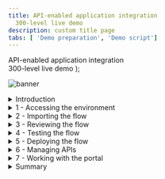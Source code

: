 ```yaml
---
title: API-enabled application integration
  300-level live demo
description: custom title page
tabs: [ 'Demo preparation', 'Demo script']
---
```


  <span>
    API-enabled application integration <br /> 300-level live demo
  </span> );

![banner](./images/300-int-API-enabled-script-GitHub-banner-8-3-21-short.jpg)
<span id="place1"></span>
<details>
<summary>Introduction</summary>
<br/>
Automating customer interactions can remove manual steps, data entry into multiple different applications, and potential errors and delays – all of which are additional costs to your business. This demo automates a series of steps to: obtain and validate input information from a customer with a concern, open a case in Salesforce, attach the incoming information to the case, analyze the tone of the situation, and respond to the customer with the case number and expected date for resolution.<br/><br/>To automate this customer interaction, we will use both APIs and integrations to back-end applications. The demo scenario is related to a car repair, but this is just an example. The same techniques are applicable to your environment in support of your customers.<br/><br/>Let’s get started!
<br/><br/>

(Demo slides [here](./slides.pptx))

</details>

<details>
<summary>1 - Accessing the environment</summary>

<br/>

| **1.1 - Log into Cloud Pak for Integration** |   |
| :---         | :--- |
| **Actions**             | Open Cloud Pak for Integration<br/> <br/>Click **IBM provided credentials (admin only)**<br/> <br/>**Log in** with your admin user and password. |
| **Narration**        | Let’s see IBM Cloud Pak for Integration in action. Here I have a cloud version of the product on IBM Cloud. Let me log in here. |
| **Screenshots**         | &nbsp;  <br/> ![login1](./images/demoscript-login1.png) <br/>![login2](./images/demoscript-login2.png) |

| **1.2 - Cloud Pak for Integration home screen** |   |
| :---         | :--- |
| **Actions**             | Show the home screen<br/> <br/>Click on **Integration Capabilities** |
| **Narration** &nbsp; &nbsp; &nbsp; &nbsp; &nbsp; &nbsp; &nbsp; &nbsp; &nbsp; &nbsp; &nbsp; &nbsp; &nbsp; &nbsp; &nbsp; &nbsp; &nbsp; &nbsp; &nbsp; &nbsp; &nbsp; &nbsp; &nbsp; &nbsp; &nbsp; &nbsp; &nbsp; &nbsp; &nbsp; &nbsp; &nbsp; &nbsp; &nbsp; &nbsp; &nbsp; &nbsp; &nbsp; &nbsp; &nbsp; &nbsp; &nbsp; &nbsp; &nbsp; &nbsp; &nbsp; &nbsp; &nbsp; &nbsp; &nbsp; &nbsp; &nbsp; &nbsp; &nbsp; &nbsp; &nbsp; | Welcome to IBM Cloud Pak for Integration! We’re now at the home screen showing all the capabilities of the pak, brought together in one place. Specialized integration capabilities for API management, application integration, messaging and more, are built on top of powerful automation services. Let’s see the integration capabilities available. |
| **Screenshot**         | &nbsp;  <br/> ![Demoscript-Home](./images/demoscript-home.png) |

| **1.3 - Integration capabilities** |   |
| :---         | :--- |
| **Actions**             | Show the Integration Capabilities page and open the Designer (**ace-designer-demo**). |
| **Narration**      | As you can see, through a single interface you are able to access all the integration capabilities your team needs, including API management, application integration, enterprise messaging, events, and high-speed transfer. To automate customer interactions with our company in this demo, we will use App Connect for application integration, API Connect for API management, and the Asset Repository as our centralized hub for allowing our teams to work together with integration assets. Let’s open our App Connect Designer. |
| **Screenshot**         | &nbsp;  <br/> ![integration capabilities](./images/demoscript-integration.png) |

**[Go to top](#place1)**

</details>

<details>
<summary>2 - Importing the flow</summary>

<br/>

| **2.1 - Create from an asset** |   |
| :---         | :--- |
| **Action**             | Click **Create from an Asset** |
| **Narration**      | We are in the designer tooling. This is where we can create all our API integration flows and manage our connectivity to services and endpoints. Since we are just starting, there is nothing to see yet. Let’s build some integration logic and see how simple to create our flow from the Asset Repository. |
| **Screenshot**         | &nbsp;  <br/> ![Create from asset](./images/demoscript-createfromasset.png) |

| **2.2 - Select an asset** |  |
| :---         | :--- |
| **Action**             | Click on the **+** sign to the right on the **Car Insurance Cognitive API Lab Short V2** |
| **Narration**  | Click on the **+** sign to the right on the **Car Insurance Cognitive API Lab Short V2**. |
| **Screenshot**         | &nbsp;  <br/> ![Demoscript-Home](./images/demoscript-home.png) |

**[Go to top](#place1)**

</details>

<details>
<summary>3 - Reviewing the flow</summary>

<br/>

| **3.1 - Review properties** |   |
| :---         | :--- |
| **Action**             | Show the **Properties view** <br/> <br/>Click on **Operations** |
| **Narration**  | The designer builds your API for you – you don’t need to worry about OpenAPI specs or Swagger editors – it’s all built in. These are the fields we are going to use for our API. Note that we tell our API which field is the key – in our case, **CaseReference.** |
| **Screenshot**         | &nbsp; <br/> ![Review properties](./images/demoscript-review-props.png) |

| **3.2 - Review operations** |   |
| :---         | :--- |
| **Action**             | Show the **Operations view**<br/> <br/>Click on **Edit flow** |
| **Narration**     | In the Operations view are the actions that the API exposes along with the data. In this demo, we’re going to build just one operation: “Create Car Repair Claim”. We can add more later if we wish. Let’s check the flow logic. |
| **Screenshot**         | &nbsp; <br/> ![operations](./images/demoscript-operations.png) |

| **3.3 - Review the flow** |   |
| :---         | :--- |
| **Actions**             | Initially **close** the Request dialog<br/> <br/>Explain the Flow and Scroll through all of the connectors in the flow<br/> <br/>Open the **Request** again, by clicking the first step of the flow |
| **Narration**  | Here we have our demo flow. In the designer flow editor, we can edit and change our flow. We are a car repair company that wants to create an API that will enable customers to send us photos of their cars along with descriptions of what needs to be done with them. With this information, we will create a case in Salesforce while using Watson to analyze if the customer is angry or upset. Let’s explore our flow in detail. |
| **Screenshot**         | &nbsp; <br/> ![review flow](./images/demoscript-review-flow.png) |

| **3.4 - Review request** |   |
| :---         | :--- |
| **Actions**             | Show the **Request** dialog (1) <br/> <br/> Click to *open* the **if** step (2) |
| **Narration**  | Our flow starts by receiving the customer’s car repair request with photo via an API. Designer automatically creates an API “request” and “response” for your API flow.|
| **Screenshot**         | &nbsp; <br/> ![review request](./images/demoscript-review-request.png) |

| **3.5 - Validating the photo** |   |
| :---         | :--- |
| **Actions**             | Explore the *if* step (1) <br/> <br/>Click on **Salesforce Connector - Retrieve contacts** (2) |
| **Narration**  | Our flow starts by receiving the customer’s car repair request with photo via an API. Designer automatically creates an API “request” and “response” for your API flow. |
| **Screenshot**         | &nbsp; <br/> ![review if](./images/demoscript-review-if.png) |

| **3.6 - Retrieve contacts** |   |
| :---         | :--- |
| **Action**             | Explore the **Salesforce Connector - Retrieve contacts** (1) |
| **Narration** | Third, we use a connector to create a case in Salesforce with the data from the API. This case is where we store the details and progress of our repair. We are using a hard-coded contact name: ‘Andy Young’. He’s the contact for the insurance company that sends customers. Salesforce Developer Accounts have a prepopulated set of data that you can use to test. ‘Andy Young’ is one of those prepopulated contacts. Let’s test our connection with Salesforce. Let me change the contact to Andrew Young and test the connection.<br/><br/> The test shows that we don’t have an Andrew Young. Let’s change it back to Andy Young and test again. We now receive a successful response. This proves that our connection is working. Let’s check the details. Here we can see the output returned from Salesforce, including the Contact ID. |
| **Screenshot**         | &nbsp; <br/> ![contacts1](./images/demoscript-contacts1.png) |
| **Actions**             | Explore the *if* step (1) <br/> <br/>Click on **Salesforce Connector - Retrieve contacts** (2) |
| **Actions**             | Change the contact **Full Name** to **Andrew Young** (2)<br/> <br/>**Test** the connection (3) |
| **Screenshot**         | &nbsp; <br/> ![contacts2](./images/demoscript-contacts2.png) |
| **Actions**             |  Change the contact **Full Name** back to Andy Young (4)<br/> <br/>**Test** again (5) <br/> <br/>Open **View details** (6) |
| **Screenshot**         | &nbsp; <br/> ![contacts3](./images/demoscript-contacts3.png) |
| **Action**             | On the **Output**, open the **Contact1** object (7) |
| **Screenshot**         | &nbsp; <br/> ![contacts4](./images/demoscript-contacts4.png) |
| **Actions**             | **Close** all the dialog tabs <br/> <br/>Click on the **Salesforce – Create case node** (8) |
| **Screenshot**         | &nbsp; <br/> ![contacts5](./images/demoscript-contacts5.png) |

| **3.7 - Create a case** |   |
| :---         | :--- |
| **Actions**             | Explore the **Salesforce – Create case node**<br/> <br/> **Close** the Salesforce connector dialog<br/><br/>Open the **Salesforce - Create Attachment** node |
| **Narration**  | Now that we have the ID that we need, let’s create our Salesforce case. Note that we just re-use the same Salesforce connector but with a different operation and data. Here we can see that our contact ID comes from the previous ‘retrieve contact’ Salesforce Call. The name and email address come from the API request. The connector ‘knows’ that fields like ‘Case Type’ have a limited number of values in Salesforce – so it automatically converts them into pull-down lists of values you can choose. |
| **Screenshot**         | &nbsp; <br/> ![create-case](./images/demoscript-review-salesforce-createcase.png) |

| **3.8 - Create an attachment** |   |
| :---         | :--- |
| **Actions**             | Explore the *Salesforce – Create attachment node* (1)<br/> <br/>**Close** the Salesforce connector dialog<br/> <br/>Open the **IBM Watson Tone Analyzer** node (2) |
| **Narration**  | To add a photograph, we need to create a Salesforce attachment. That will be easy, since we just use the connector again. Note that we use the case ID that is a returned value from the ‘Create Case’ connector call, which is kept in the flow automatically. We send the PhotoOfCar as a base64 string and we tell Salesforce that the content type is image/jpeg. |
| **Screenshot**         | &nbsp; <br/> ![demoscript-review-attachment](./images/demoscript-review-attachment.png) |

| **3.9 - Analyze the description** |   |
| :---         | :--- |
| **Actions**             | Explore the **Watson Tone Analyzer** connector (1)<br/> <br/>**Close** the Tone Analyzer connector dialog<br/> <br/>Open the **Salesforce - Create case comment** (2) |
| **Narration** | Here, the Watson Tone Analyzer service analyzes the tone of the information provided by the customer. This can identify if the customer is angry or upset, allowing us to better tailor our response. |
| **Screenshot**         | &nbsp; <br/> ![demoscript-review-analyzer](./images/demoscript-review-analyzer.png) |

| **3.10 - Create a case comment** |   |
| :---         | :--- |
| **Actions**             | Explore the **Salesforce – Create case comment** node (1)<br/> <br/>Close the Salesforce connector dialog<br/> <br/>Open the **Response** (2) |
| **Narration**  | Now we’ll add a comment to the case with the Salesforce connector and supply the tone name returned from Watson into the body of the comment. |
| **Screenshot**         | &nbsp; <br/> ![demoscript-review-comment](./images/demoscript-review-comment.png) |

| **3.11 - Responding to the customer** |   |
| :---         | :--- |
| **Actions**             | Explore the **Response** dialog (1)<br/> <br/>Click **Done** (2) |
| **Narration**  | Here we have the response that we submit to the customer after the API call. This response includes their Salesforce case reference for future enquiries, an estimate of how long it will take to repair, and also how much it will cost. Now that we've built the flow, let’s start it! |
| **Screenshot**         | &nbsp; <br/> ![demoscript-review-response](./images/demoscript-review-response.png) |

**[Go to top](#place1)**

</details>

<details>

<summary>4 - Testing the flow</summary>

<br/>

| **4.1 - Starting the flow** |   |
| :---         | :--- |
| **Action**             | Click **Start API** on the **three dot menu** at the top right |
| **Narration**  | Now that we’ve looked at the integration flow, let’s start it up. When our flow is running, we need to test it.  |
| **Screenshot**         | &nbsp; <br/> ![demoscript-start-flow](./images/demoscript-start-flow.png) |

| **4.2 - Setting environment variables** |   |
| :---         | :--- |
| **Actions**             | Open the **Test** tab (1)<br/> <br/>Copy the **Endpoint URL** (2) |
| **Narration** | Now that we’ve built our API, we need to test it. APIs can be tested in various ways, and we will performe three different tests: one in the designer tool now; another when our API is deployed to the Cloud Pak App Connect Runtime; and a final test that will call through a gateway. Since we’re using base64 pictures, for simplicity and speed we will use simple curl scripts so that we can call the APIs from the command line.<br/><br/> Before we execute the script to call our API, we need to configure our script to point to our environment. To get the credentials for the designer, we go to the ‘Manage’ tab in designer. Now, let’s change our variable files to use these credentials.  Let’s export these variables. |
| **Screenshot**         | &nbsp; <br/> ![demoscript-variables](./images/demoscript-variables0.png) |
| **Actions**             | Open **POST /CarRepairClaim** (3)<br/><br/>Open **Try it** (4)<br/><br/>Copy the **Username** (5) and **Password** (6) |
| **Screenshot**         | &nbsp; <br/> ![demoscript-variables](./images/demoscript-variables1.png) |
| **Actions**             | In your script folder, on **terminal** window, **edit** the **00-variables** file (e.g.: vi 00-variables) and update the **BASEPATH** (7), **USERNAME** (8) and **PASSWORD** (9) |
| **Screenshot**         | &nbsp; <br/> ![demoscript-variables2](./images/demoscript-variables2.png) |
| **Action**             |  Execute **source exportVariables.sh** (10) |
| **Screenshot**         | &nbsp; <br/> ![demoscript-variables3](./images/demoscript-variables3.png) |

| **4.3 - Running the test** |   |
| :---         | :--- |
| **Action**             | Edit the **demotestcar.sh** script (1) |
| **Narration**       | It's time to run the script. Checking the script, we can see that we have a simple curl command that calls our API, passing the user and password. Our data request is JSON with all the information about the case, including a picture with a Subaru SUV. When it is ready, we run this script. We received the expected response with the case information. |
| **Screenshot**         | &nbsp; <br/> ![demoscript-car-running1](./images/demoscript-car-running1.png) |
| **Actions**             | Explore and close the file<br/> <br/>Execute **./demotestcar.sh** (2) |
| **Screenshot**         | &nbsp; <br/> ![demoscript-car-running2](./images/demoscript-car-running2.png) |

| **4.4 - Checking Salesforce** |   |
| :---         | :--- |
| **Actions**             | Open the **Salesforce Dev Account** site (1)<br/> <br/>On the **App Launcher** menu, search for **Cases** (2)<br/> <br/>Open the **Cases** page (3)<br/> <br/>On *Cases* view, open the latest **Car Breakdown case** (4)<br/> <br/>Explore all fields, including picture and Watson analysis (5) |
| **Narration**  | Let’s check our Salesforce system to see if we have a new case. Let’s open the Cases page. In the Recently Viewed section, we can check all open cases. Here we have our case with all the information, including the picture and the Watson tone analysis. With this information, our customer relationship team can support our customer.  |
| **Screenshots**         | &nbsp; <br/> ![Salesforce-check1](./images/demoscript-salesforce-check1.png) <br/> ![Salesforce-check2](./images/demoscript-salesforce-check2.png) <br/> ![Salesforce-check3](./images/demoscript-salesforce-check3.png) |

**[Go to top](#place1)**

</details>

<details>

<summary>5 - Deploying the flow</summary>

<br/>

| **5.1 - Export the BAR file** |   |
| :---         | :--- |
| **Actions**             | In the **Designer Dashboard** (1), click the **menu** (2)<br/> <br/>Click **Export** (3) |
| **Narration**  | To deploy the flow to an integration server, you must export it as a BAR file. All the configuration settings, other than the connection credentials for your accounts, are preserved in the exported archive. Let’s export an executable BAR file. From the dashboard, locate the flow, open its menu, and then click Export. When you export a flow, you can choose to export its configuration as a YAML or BAR file, or as an OpenAPI document. In our case, we export as a BAR File. |
| **Screenshot**         | &nbsp; <br/> ![demoscript-export-bar1](./images/demoscript-export-bar1.png) |
| **Actions**             | Select **Runtime flow asset (BAR)** (4)<br/> <br/>Click **Export** (5) |
| **Screenshot**         | &nbsp; <br/> ![demoscript-export-bar2](./images/demoscript-export-bar2.png) |

| **5.2 - Import the BAR file** |   |
| :---         | :--- |
| **Actions**             | Open the **Main Menu** (1)<br/> <br/>Click **Run > Integrations** (2) |
| **Narration** | Now, let’s open the App Connect dashboard and create a new server. We need to create an integration server to run our integration. An integration server is a Kubernetes pod which has the containers needed to run our BAR file. We need to select the kind of tooling we used to build the integration. We used the designer. So, we just need to upload the BAR file that we exported from designer. And here we choose which configurations we want. Here we enter the information that we want for our Integration server. Let’s create it! |
| **Screenshot**         | &nbsp; <br/> ![demoscript-import-bar1.png](./images/demoscript-import-bar1.png) |
| **Action**             | Click **Create a server** (3) |
| **Screenshot**         | &nbsp; <br/> ![demoscript-import-bar2.png](./images/demoscript-import-bar2.png) |
| **Actions**             | Select **Quick start designer integration** (4)<br/> <br/>Click **Next** (5) |
| **Screenshot**         | &nbsp; <br/> ![demoscript-import-bar3.png](./images/demoscript-import-bar3.png) |
| **Actions**             | **Upload the BAR** file (6)<br/> <br/>Click **Next** (7) |
| **Screenshot**         | &nbsp; <br/> ![demoscript-import-bar4.png](./images/demoscript-import-bar4.png) |
| **Actions**             | Select **ace-designerdemo-designer-acc** (8) <br/><br/>Click **Next** (9) |
| **Screenshot**         | &nbsp; <br/> ![demoscript-import-bar5.png](./images/demoscript-import-bar5.png) |
| **Actions**             | Enter a **name** for our integration server (10)<br/> <br/>Set **Enable Operations Dashboard tracing** to **On** (11)<br/> <br/>Enter **cp4i** as *Operations Dashboard namespace (12)<br/> <br/>Click **Create** (13)   |
| **Screenshot**         | &nbsp; <br/> ![demoscript-import-bar5.png](./images/demoscript-import-bar5.png) |

| **5.3 - Verify the server** |   |
| :---         | :--- |
| **Action**             | Click on our **Integration Server** (1) |
| **Narration** | Now we have our new integration server. We need to wait some time for the pods to start. At this point, the integration is running on the Cloud Pak. Opening the server, we can see our API flow. And click again, we’ll drill down further and see our API details. We can see the REST operation, the base URL, and we can even download the OpenAPI document. |
| **Screenshot**         | &nbsp; <br/> ![demoscript-verify-server1](./images/demoscript-verify-server1.png) |
| **Action**             | Open our **API Flow** (2) |
| **Screenshot**         | &nbsp; <br/> ![demoscript-verify-server2](./images/demoscript-verify-server2.png) |
| **Action**             | Explore the API details (3) |
| **Screenshot**         | &nbsp; <br/> ![demoscript-verify-server3](./images/demoscript-verify-server3.png) |

| **5.4 - Testing the flow in the runtime** |   |
| :---         | :--- |
| **Action**             | Copy the **Endpoint** (1) |
| **Narration** | We’ll use the same scripts we used to test designer – we’ll just change the variables to point to the CP4I runtime. In the server, we can get the runtime information. Let’s update our variables file and export them again. Now, we just need to run our script again with the same request data. We can check the Salesforce cases page, and voilá here we have our new case created by calling the API in the Integration Runtime. |
| **Screenshot**         | &nbsp; <br/> ![demoscript-testing-runtime1](./images/demoscript-testing-runtime1.png) |
| **Actions**             | In your script folder, on **terminal** window, **edit** the **00-variables** file and update the **BASEPATH** (2) |
| **Screenshot**         | &nbsp; <br/> ![demoscript-testing-runtime2](./images/demoscript-testing-runtime2.png) |
| **Actions**             | **NOTE:** remove the "/" from the end of the endpoint**<br/> <br/>Execute **source exportVariables.sh** (3) |
| **Screenshot**         | &nbsp; <br/> ![demoscript-testing-runtime3](./images/demoscript-testing-runtime3.png) |
| **Action**             | Execute **./demotestcar.sh** (4) |
| **Screenshot**         | &nbsp; <br/> ![demoscript-testing-runtime4](./images/demoscript-testing-runtime4.png) |
| **Action**             | Check the **new case** in *Salesforce* (5)|
| **Screenshot**         | &nbsp; <br/> ![demoscript-testing-runtime5](./images/demoscript-testing-runtime5.png) |

**[Go to top](#place1)**

</details>

<details>
<summary>6 - Managing APIs</summary>

<br/>

| **6.1 - Download an OpenAPI Document** |   |
| :---         | :--- |
| **Action**             | Click **Download OpenAPI Document** link (1) |
| **Narration** | We’ve created an application integration flow and successfully called it via a REST API call! Now, to make it accessible to the world, it’s important to add security around it. Let’s export our API to API Connect by downloading the OpenAPI document. |
| **Screenshot**         | &nbsp; <br/> ![demoscript-download-openapi.png](./images/demoscript-download-openapi.png) |
| **Action**             | Open your YAML file with any editor and manually add **x-ibm-configuration: gateway: datapower-api-gateway** (2) |
| **Screenshot**         | &nbsp; <br/> ![demoscript-download-openap2i.png](./images/demoscript-download-openapi2.png) |

| **6.2 - Develop the API** |   |
| :---         | :--- |
| **Actions**             | Open the **menu** (1)<br/> <br/>On the **run** (2) section, select **APIs** (3) |
| **Screenshot**         | &nbsp; <br/> ![demoscript-develop-api1](./images/demoscript-develop-api1.png) |
| **Action**             | If necessary, select the **ademo** instance (4) |
| **Screenshot**         | &nbsp; <br/> ![demoscript-develop-api2](./images/demoscript-develop-api2.png) |
| **Action**             | In the **API Connect** page, click **Common Services user registry** (5) |
| **Screenshot**         | &nbsp; <br/> ![demoscript-develop-api3](./images/demoscript-develop-api3.png) |
| **Action**             | Click **Develop APIs and Products** (6) |
| **Screenshot**         | &nbsp; <br/> ![demoscript-develop-api4](./images/demoscript-develop-api4.png) |
| **Actions**             | Click **Add**<br/> <br/>Choose **API (from REST, GraphQL or SOAP)** from the drop-down menu (7)<br/> <br/>Choose **From an existing OpenAPI service** (8)<br/> <br/>Click **Next** (9) |
| **Screenshot**         | &nbsp; <br/> ![demoscript-develop-api5](./images/demoscript-develop-api5.png) |
| **Actions**             | Upload our **Car_Insurance..** YAML file (10) <br/> <br/>Click **Next** (11) |
| **Screenshot**         | &nbsp; <br/> ![demoscript-develop-api6](./images/demoscript-develop-api6.png) |
| **Actions**             | Confirm the info about API<br/> <br/>Click **Next** (12) |
| **Screenshot**         | &nbsp; <br/> ![demoscript-develop-api7](./images/demoscript-develop-api7.png) |
| **Actions**             | Keep the security settings<br/> <br/>Click **Next** (13) |
| **Screenshot**         | &nbsp; <br/> ![demoscript-develop-api8](./images/demoscript-develop-api8.png) |
| **Actions**             | Choose **From an existing OpenAPI service** (8)<br/> <br/>Click **Next** (9)<br/> <br/>Upload our **Car_Insurance..** YAML file (10)<br/> <br/>Click **Next** (11)<br/> <br/>Confirm the Info about API<br/> <br/>Click **Next** (12)<br/> <br/>Keep the security settings<br/> <br/>Click **Next** (13). |
| **Screenshots**         | &nbsp; <br/> ![demoscript-develop-api9](./images/demoscript-develop-api9.png) <br/> ![demoscript-develop-api10](./images/demoscript-develop-api10.png) |

| **6.3 - Edit the API** |   |
| :---         | :--- |
| **Action**             | Click **Edit API** (1) |
| **Narration**  | Now, let’s open our API Manager. Here, we add our API from an existing OpenAPI service by selecting our YAML file. We confirm the info about the API, keep the security settings. Our API with client ID is created! |
| **Screenshot**         | &nbsp; <br/> ![demoscript-edit-api1](./images/demoscript-edit-api1.png) |
| **Action**             | Change to **Online** (2) |
| **Screenshot**         | &nbsp; <br/> ![demoscript-edit-api2](./images/demoscript-edit-api2.png) |
| **Actions**             | Scroll down to **Base Path**, where you’ll see the base path has a trailing slash at the end<br/> <br/>**Remove** this (3)<br/> <br/>Click **Save** (4)<br/> <br/>Click **Test** (5) |
| **Narration**  | Let’s check our new API in API Manager. We will put our API online and test it. |
| **Screenshot**         | &nbsp; <br/> ![demoscript-edit-api3](./images/demoscript-edit-api3.png) |

<br/>

| **6.4 - Test the API** |   |
| :---         | :--- |
| **Actions**             | Copy the **POST URL** (remove **/CarRepairClaim**) (1)<br/> <br/>Copy the **X-IBM-Client-Id** (2) |
| **Narration** | We can use this page to test the API, but we will need to include the JSON body. Let’s use the test script that is ready. We just need to copy the new URL and the Client ID and update our script variables. |
| **Screenshots**         | &nbsp; <br/> ![demoscript-test-apic1](./images/demoscript-test-apic1.png) <br/> ![demoscript-test-apic2](./images/demoscript-test-apic2.png) |
| **Actions**             | In your script folder, on **terminal** window, **edit** the **00-variables** file<br/> <br/>Update the **BASEPATH** and **CLIENTID** (3) |
| **Screenshot**         | &nbsp; <br/> ![demoscript-test-apic3](./images/demoscript-test-apic3.png) |
| **Action**             | Execute **source exportVariables.sh** (4) |
| **Screenshot**         | &nbsp; <br/> ![demoscript-test-apic4](./images/demoscript-test-apic4.png) |
| **Action**             | Check the **new case** in **Salesforce** |

| **6.5 - Publish the API** |   |
| :---         | :--- |
| **Actions**             | Open the **Menu** (1)<br/> <br/>Click **Publish** (2) |
| **Narration** | We will make the API available to developers. To do so, the API must be included into an API product and then published to the catalog. A product dictates rate limits and API throttling. |
| **Screenshot**         | &nbsp; <br/> ![demoscript-publish-api1](./images/demoscript-publish-api1.png) |
| **Action**             | Enter **Car Repair APIs** as **Product Title** (3) |
| **Screenshot**         | &nbsp; <br/> ![demoscript-publish-api2](./images/demoscript-publish-api2.png) |
| **Actions**             | Select **Catalog for Demo use (ddd-demo-test-catalog)** <br/> <br/>Click **Publish** (4) |
| **Screenshots**         | &nbsp; <br/> ![demoscript-publish-api3](./images/demoscript-publish-api3.png) <br/> ![demoscript-publish-api4](./images/demoscript-publish-api4.png) |

| **6.6 - Adding a rate limiting plan** |   |
| :---         | :--- |
| **Actions**             | Open the **Products** tab (1)<br/> <br/>Click on the **Car Repair APIs** product (2) |
| **Narration** | Security is applied to APIs. Rate limiting is applied to either APIs or API products. Let’s assign a rate limit for the API Product. We just need to open our new product. Rate limiting is accomplished using plans. Let’s create a new gold plan with a specific rate limits.<br/><br/> We have now two plans, the gold and the default plan. We can have multiple plans for different consumers. For example, we can add approval steps for consumers when they sign up, or we can allocate them plans as a provider.<br/><br/> We now need to republish our product. You’ll be prompted for a catalog to publish to. We only have one gateway installed so we don’t need to worry about that. Just publish. |
| **Screenshot**         | &nbsp; <br/> ![demoscript-rate-limit1](./images/demoscript-rate-limit1.png) |
| **Actions**             | Click on **plans** (3)<br/> <br/>Click **add** (4) |
| **Screenshot**         | &nbsp; <br/> ![demoscript-rate-limit2](./images/demoscript-rate-limit2.png) |
| **Actions**             | Enter **gold plan** as **Title** (5)<br/> <br/>Change the **Rate Limits** to **100 Calls Per 1 minute** (6)<br/> <br/>Click **Save** (7) |
| **Screenshot**         | &nbsp; <br/> ![demoscript-rate-limit3](./images/demoscript-rate-limit3.png) |
| **Action**             | Open the **Develop** page (8) |
| **Screenshot**         | &nbsp; <br/> ![demoscript-rate-limit4](./images/demoscript-rate-limit4.png) |
| **Actions**             | Go back to the **Products** tab (9)<br/> <br/>Open the **Menu** and **Publish** the product (10) |
| **Screenshot**         | &nbsp; <br/> ![demoscript-rate-limit5](./images/demoscript-rate-limit5.png) |
| **Actions**             | Select the **Catalog for Demo use** (11)<br/> <br/>Click **Publish** (12) |
| **Screenshot**         | &nbsp; <br/> ![demoscript-rate-limit6](./images/demoscript-rate-limit6.png) |
| **Actions**             | Open the **Manage** section (13)<br/> <br/>Open the **Catalog for Demo use** section (14)<br/> <br/>Check the product's **State** and **Plans** (15)
| **Screenshot**         | &nbsp; <br/> ![demoscript-rate-limit7](./images/demoscript-rate-limit7.png) |

**[Go to top](#place1)**

</details>

<details>

<summary>7 - Working with the portal</summary>

<br/>

| **7.1 - Accessing the portal** |   |
| :---         | :--- |
| **Actions**             | Open the **Catalog settings** (1)<br/> <br/>Click **Portal** (2)<br/> <br/>Copy the **Portal URL** (3) |
| **Narration** | Now that we’ve published our API, we need to make sure that our API consumers can discover it and use it. Our portal allows potential API consumers to view the APIs, sign up and subscribe to plans in a self-service manner, test the APIs, download the **OpenAPI - Swagger documents** and more. Let’s get our portal URL and sign up as a consumer of our API using portal self-service.|
| **Screenshot**         | &nbsp;  <br/>![demoscript-access-portal1](./images/demoscript-access-portal1.png) |
| **Action**             | Open a new browser tab and access the portal URL. If you don't have a developer account click **Create account** to create it (4). |
| **Screenshot**         | &nbsp;  <br/>![demoscript-access-portal2](./images/demoscript-access-portal2.png) |
| **Action**             | Complete the registration (5) |
| **Screenshot**         | &nbsp;  <br/>![demoscript-access-portal3](./images/demoscript-access-portal3.png) |
| **Action**             |  **Sign in** (6) |
| **Screenshot**         | &nbsp;  <br/>![demoscript-access-portal4](./images/demoscript-access-portal4.png) |

| **7.2 - Create a new app** |   |
| :---         | :--- |
| **Action**             | Click **Create a new App** (1) |
| **Narration** | As a consumer/developer, we’re going to create a new application in the portal. This will give us an API key, allowing us to call our APIs. We just need to give an application title and copy the API key and secret. |
| **Screenshot**         | &nbsp;  <br/>![demoscript new app 1](./images/demoscript-new-app1.png) |
| **Actions**             | Enter **Car Repair Application** as **App Title** (2)<br/> <br/>Click **Save** (3) |
| **Screenshot**         | &nbsp;  <br/>![demoscript new app2](./images/demoscript-new-app2.png) |
| **Action**             | On the credentials dialog, click **OK** (4) |
| **Screenshot**         | &nbsp;  <br/>![demoscript new app3](./images/demoscript-new-app3.png) |
| **Action**             | On the **Subscription** tab, copy the client ID (5) |
| **Screenshot**         | &nbsp;  <br/>![demoscript new app 4](./images/demoscript-new-app4.png) |

| **7.3 - Subscribe to the API** |   |
| :---         | :--- |
| **Action**             | Click **Why not browse the available APIs?** (1) |
| **Narration** &nbsp; &nbsp; &nbsp; &nbsp; &nbsp; &nbsp; &nbsp; &nbsp; &nbsp; &nbsp; | We haven't subscribed to any APIs, so let’s do it now. There’s only one API product to subscribe to in our demo, but normally there would be many. After we select our API product, we can see the plans available. Simply hover over each plan to get the limits.<br/><br/> We want to subscribe to the gold plan, but which application do we want to use to subscribe? We can have many applications but, in this demo, we’ve only created one. So, we just need to select the App that we created earlier and confirm our subscription. And done - we are subscribed to our API! |
| **Screenshot**         | &nbsp;  <br/>![demoscript-subscription1](./images/demoscript-subscription1.png) |
| **Action**             | Click **Car Repair APIs 1.0.0** (2) |
| **Screenshot**         | &nbsp;  <br/>![demoscript-subscription2](./images/demoscript-subscription2.png) |
| **Action**             | On **Gold Plan**, click **Subscribe** (3) |
| **Screenshot**         | &nbsp;  <br/>![demoscript-subscription3](./images/demoscript-subscription3.png) |
| **Action**             | Select the **Car Repair Application** (4) |
| **Screenshot**         | &nbsp;  <br/>![demoscript-subscription4](./images/demoscript-subscription4.png) |
| **Action**             | Confirm the subscription by clicking **Next** (5) |
| **Screenshot**         | &nbsp;  <br/>![demoscript-subscription5](./images/demoscript-subscription5.png) |
| **Action**             | Click **Done** (6) |
| **Screenshot**         | &nbsp;  <br/>![demoscript-subscription6](./images/demoscript-subscription6.png) |

| **7.4 - Test the API** |   |
| :---         | :--- |
| **Action**             | Click on the **Car_Insurance API** itself (1) |
| **Narration**  | We’re now back at the product screen, where we can explore our API. From the overview page, we can download the OpenAPI document and get the API endpoint. Note the portal has everything you need to call your API. It’s even generated clients in various languages for you to copy and paste into your calling application. You can try the API on the **Try it** area. Using the **Generate** button, the portal generates a request with random sample data for you. Now, let’s test it. We received a response, our API is running, and we’ve gone through the gateway to access it. |
| **Screenshot**         | &nbsp;  <br/>![demoscript-portal-test1.png](./images/demoscript-portal-test1.png) |
| **Actions**             | Copy the **Endpoint** (2)<br/> <br/>Open the **POST /CarRepairClaim** (3) |
| **Screenshot**         | &nbsp;  <br/>![demoscript portal test2](./images/demoscript-portal-test2.png) |
| **Action**             | Explore the **Example request** area (4) |
| **Screenshot**         | &nbsp;  <br/>![demoscript portal test3](./images/demoscript-portal-test3.png) |
| **Action**             | Open the **Try it** tab (5) |
| **Screenshot**         | &nbsp;  <br/>![demoscript portal test4](./images/demoscript-portal-test4.png) |
| **Actions**             | Click **Generate** (6)<br/> <br/>Click **Send** (7)  |
| **Screenshot**         | &nbsp;  <br/>![demoscript portal test5](./images/demoscript-portal-test5.png) |
| **Action**             | Explore the **Response** (8) |
| **Screenshot**         | &nbsp;  <br/>![demoscript portal test6](./images/demoscript-portal-test6.png) |

| **7.5 - Viewing your API statistics** |   |
| :---         | :--- |
| **Actions**             | Click **Apps** on top menu (1)<br/> <br/>Click the **Car Repair APIs** (2)<br/> <br/>Explore the API stats (3) |
| **Narration** | We can see our API statistics in the portal. We just need to select our app and we can see all the API calls, including any possible errors. If you make more calls, you’ll see larger statistic results. |
| **Screenshot**         | &nbsp;  <br/>![demoscript statistics1](./images/demoscript-statistics1.png) |
| **Action**             | Click the **Car Repair APIs** (2) |
| **Screenshot**         | &nbsp;  <br/>![demoscript statistics2](./images/demoscript-statistics2.png) |
| **Action**             | Explore the API stats (3) |
| **Screenshot**         | &nbsp;  <br/>![demoscript statistics3](./images/demoscript-statistics3.png) |

<br/><br/>

**[Go to top](#place1)**

</details>

<details>
<summary>Summary</summary>

<br/>
Let’s summarize what we’ve done today. In the demo we: accessed the Cloud Pak for Integration environment and explored the capabilities; imported and reviewed the automated customer interactions integration flow; tested the flow; deployed the flow into the Cloud Pak runtime environment; managed access to the flow as an API and set up the security and rate limits; and demonstrated how a developer can use the API Portal to perform self-service consumption of the API.<br/><br/>From a business perspective we used APIs and application integrations to automate a series of steps to: obtain and validate input information from a customer with a concern, open a case in Salesforce, attach the incoming information to the case, analyze the tone of the situation, and respond to the customer with the case number and expected date for resolution. <br/><br/>The customer expressing a concern or needing assistance obtains rapid response to their interaction and the confidence that your business is handling their request.<br/><br/>

(Demo slides [here](./slides.pptx))

<br/>

**[Go to top](#place1)**

</details>
